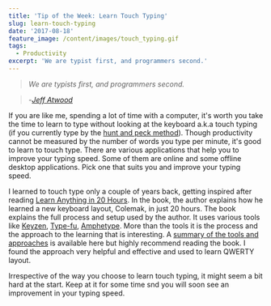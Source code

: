 ```yaml
---
title: 'Tip of the Week: Learn Touch Typing'
slug: learn-touch-typing
date: '2017-08-18'
feature_image: /content/images/touch_typing.gif
tags:
  - Productivity
excerpt: 'We are typist first, and programmers second.'
---
```

> _We are typists first, and programmers second._

> \-[_Jeff Atwood_](https://blog.codinghorror.com/we-are-typists-first-programmers-second/)

If you are like me, spending a lot of time with a computer, it's worth you take the time to learn to type without looking at the keyboard a.k.a touch typing (if you currently type by the [hunt and peck method](https://en.wikipedia.org/wiki/Typing#Hunt_and_peck)). Though productivity cannot be measured by the number of words you type per minute, it's good to learn to touch type. There are various applications that help you to improve your typing speed. Some of them are online and some offline desktop applications. Pick one that suits you and improve your typing speed.

<ImageCard src="/content/images/touch_typing.gif" alt="Touch Typing layout" />

I learned to touch type only a couple of years back, getting inspired after reading [Learn Anything in 20 Hours](http://amzn.to/2hmblsw). In the book, the author explains how he learned a new keyboard layout, Colemak, in just 20 hours. The book explains the full process and setup used by the author. It uses various tools like [Keyzen](https://wwwtyro.github.io/keyzen/), [Type-fu](http://type-fu.com/), [Amphetype](https://github.com/webiest/amphetype). More than the tools it is the process and the approach to the learning that is interesting. A [summary of the tools and approaches](https://first20hours.com/typing/) is available here but highly recommend reading the book. I found the approach very helpful and effective and used to learn QWERTY layout.

Irrespective of the way you choose to learn touch typing, it might seem a bit hard at the start. Keep at it for some time snd you will soon see an improvement in your typing speed.
